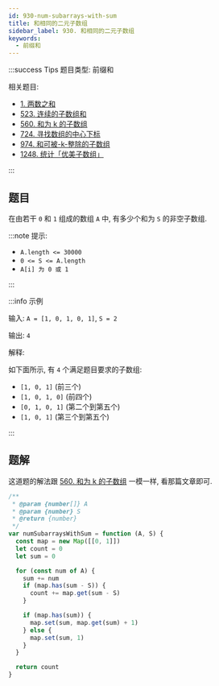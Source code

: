 ```yaml
---
id: 930-num-subarrays-with-sum
title: 和相同的二元子数组
sidebar_label: 930. 和相同的二元子数组
keywords:
  - 前缀和
---
```


:::success Tips
题目类型: 前缀和

相关题目:

- [1. 两数之和](/leetcode/easy/1-two-sum)
- [523. 连续的子数组和](/leetcode/medium/523-check-subarray-sum)
- [560. 和为 k 的子数组](/leetcode/medium/560-subarray-sum)
- [724. 寻找数组的中心下标](/leetcode/easy/724-pivot-index)
- [974. 和可被-k-整除的子数组](/leetcode/medium/974-subarrays-div-by-k)
- [1248. 统计「优美子数组」](/leetcode/medium/1248-number-of-subarrays)

:::

## 题目

在由若干 `0` 和 `1` 组成的数组 `A` 中, 有多少个和为 `S` 的非空子数组.

:::note 提示:

- `A.length <= 30000`
- `0 <= S <= A.length`
- `A[i] 为 0 或 1`

:::

:::info 示例

输入: `A = [1, 0, 1, 0, 1]`, `S = 2`

输出: `4`

解释:

如下面所示, 有 `4` 个满足题目要求的子数组:

- `[1, 0, 1]` (前三个)
- `[1, 0, 1, 0]` (前四个)
- `[0, 1, 0, 1]` (第二个到第五个)
- `[1, 0, 1]` (第三个到第五个)

:::

## 题解

这道题的解法跟 [560. 和为 k 的子数组](/leetcode/medium/560-subarray-sum) 一模一样, 看那篇文章即可.

```ts
/**
 * @param {number[]} A
 * @param {number} S
 * @return {number}
 */
var numSubarraysWithSum = function (A, S) {
  const map = new Map([[0, 1]])
  let count = 0
  let sum = 0

  for (const num of A) {
    sum += num
    if (map.has(sum - S)) {
      count += map.get(sum - S)
    }

    if (map.has(sum)) {
      map.set(sum, map.get(sum) + 1)
    } else {
      map.set(sum, 1)
    }
  }

  return count
}
```
